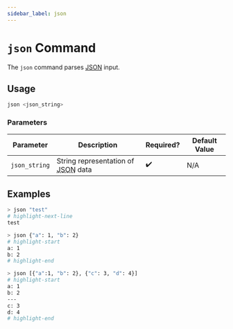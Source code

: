 ```yaml
---
sidebar_label: json
---
```


# `json` Command

The `json` command parses [<abbr title="JavaScript Object Notation">JSON</abbr>](https://json.org) input.

## Usage

```bash
json <json_string>
```

### Parameters

| Parameter     | Description                                                                        | Required? | Default Value |
| ------------- | ---------------------------------------------------------------------------------- | --------- | ------------- |
| `json_string` | String representation of <abbr title="JavaScript Object Notation">JSON</abbr> data | ✔️        | N/A           |

## Examples

```bash title="Parse JSON string"
> json "test"
# highlight-next-line
​test
```

```bash title="Parse JSON object"
> json {"a": 1, "b": 2}
# highlight-start
​a: 1
​b: 2
# highlight-end
```

```bash title="Parse array of JSON objects"
> json [{"a":1, "b": 2}, {"c": 3, "d": 4}]
# highlight-start
​a: 1
​b: 2
​---
​c: 3
​d: 4
# highlight-end
```

